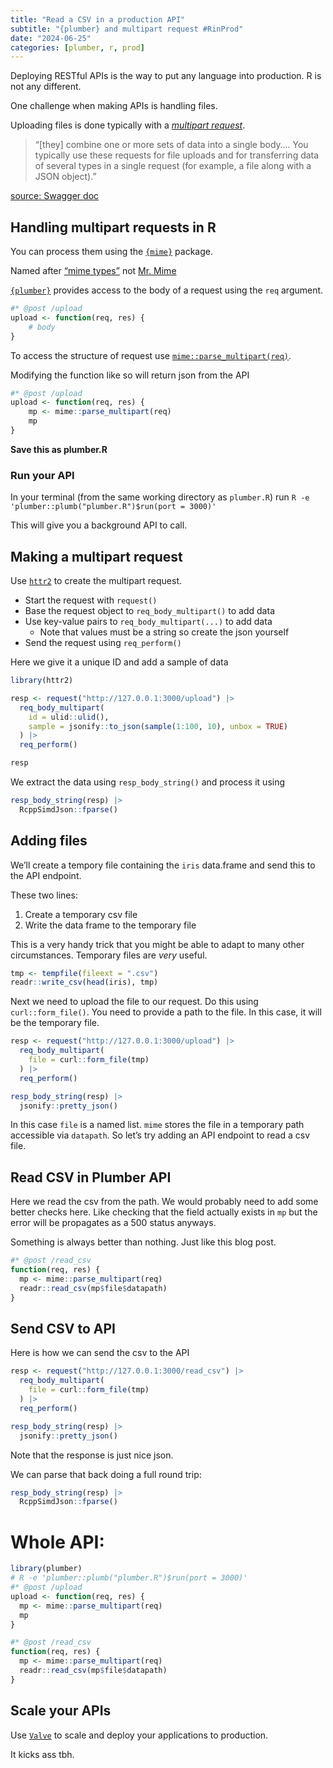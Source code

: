 ```yaml
---
title: "Read a CSV in a production API"
subtitle: "{plumber} and multipart request #RinProd"
date: "2024-06-25"
categories: [plumber, r, prod]
---
```


Deploying RESTful APIs is the way to put any language into production. R is not any different. 

One challenge when making APIs is handling files.

Uploading files is done typically with a [_multipart request_](https://swagger.io/docs/specification/describing-request-body/multipart-requests/).  

> "[they] combine one or more sets of data into a single body…. You typically use these requests for file uploads and for transferring data of several types in a single request (for example, a file along with a JSON object)."

:::{.aside}
[source: Swagger doc](https://swagger.io/docs/specification/describing-request-body/multipart-requests/)
:::

## Handling multipart requests in R

You can process them using the [`{mime}`](https://github.com/yihui/mime) package.

:::{.aside}
Named after ["mime types"](https://en.wikipedia.org/wiki/Media_type) not [Mr. Mime](https://www.pokemon.com/us/pokedex/mr-mime)
:::

[`{plumber}`](https://rplumber.io) provides access to the body of a request using the `req` argument. 

```r
#* @post /upload
upload <- function(req, res) {
    # body
}
```

To access the structure of request use [`mime::parse_multipart(req)`](https://rdrr.io/github/yihui/mime/man/parse_multipart.html). 

Modifying the function like so will return json from the API

```r
#* @post /upload
upload <- function(req, res) {
    mp <- mime::parse_multipart(req)
    mp
}
```

**Save this as plumber.R**

### Run your API

In your terminal (from the same working directory as `plumber.R`) run `R -e 'plumber::plumb("plumber.R")$run(port = 3000)'`

This will give you a background API to call. 

## Making a multipart request

Use [`httr2`](https://httr2.r-lib.org) to create the multipart request. 

- Start the request with `request()`
- Base the request object to `req_body_multipart()` to add data 
- Use key-value pairs to `req_body_multipart(...)` to add data
    - Note that values must be a string so create the json yourself
- Send the request using `req_perform()`


Here we give it a unique ID and add a sample of data 

```r
library(httr2)

resp <- request("http://127.0.0.1:3000/upload") |>
  req_body_multipart(
    id = ulid::ulid(),
    sample = jsonify::to_json(sample(1:100, 10), unbox = TRUE)
  ) |>
  req_perform()

resp
```

We extract the data using `resp_body_string()` and process it using 
```r
resp_body_string(resp) |>
  RcppSimdJson::fparse()
```

## Adding files

We'll create a tempory file containing the `iris` data.frame and send this to the API endpoint.

These two lines: 

1. Create a temporary csv file
2. Write the data frame to the temporary file 

:::{.callout-tip}
This is a very handy trick that you might be able to adapt to many other circumstances. Temporary files are _very_ useful. 
:::

```r
tmp <- tempfile(fileext = ".csv")
readr::write_csv(head(iris), tmp)
```


Next we need to upload the file to our request. Do this using `curl::form_file()`. You need to provide a path to the file. In this case, it will be the temporary file. 

```r
resp <- request("http://127.0.0.1:3000/upload") |>
  req_body_multipart(
    file = curl::form_file(tmp)
  ) |>
  req_perform()

resp_body_string(resp) |>
  jsonify::pretty_json()
```

In this case `file` is a named list. `mime` stores the file in a temporary path accessible via `datapath`. So let's try adding an API endpoint to read a csv file. 


## Read CSV in Plumber API


Here we read the csv from the path. We would probably need to add some better checks here. Like checking that the field actually exists in `mp` but the error will be propagates as a 500 status anyways. 

Something is always better than nothing. Just like this blog post. 

```r
#* @post /read_csv
function(req, res) {
  mp <- mime::parse_multipart(req)
  readr::read_csv(mp$file$datapath)
}
```


## Send CSV to API

Here is how we can send the csv to the API

```r
resp <- request("http://127.0.0.1:3000/read_csv") |>
  req_body_multipart(
    file = curl::form_file(tmp)
  ) |>
  req_perform()

resp_body_string(resp) |>
  jsonify::pretty_json()
```

Note that the response is just nice json.

We can parse that back doing a full round trip:


```r
resp_body_string(resp) |>
  RcppSimdJson::fparse()
```


# Whole API:


```r
library(plumber)
# R -e 'plumber::plumb("plumber.R")$run(port = 3000)'
#* @post /upload
upload <- function(req, res) {
  mp <- mime::parse_multipart(req)
  mp
}

#* @post /read_csv
function(req, res) {
  mp <- mime::parse_multipart(req)
  readr::read_csv(mp$file$datapath)
}

```

##  Scale your APIs

Use [`Valve`](https://valve.josiahparry.com/) to scale and deploy your applications to production. 

It kicks ass tbh. 